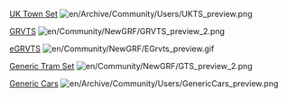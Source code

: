 [http://www.tt-forums.net/viewtopic.php?f=26&t=45736 UK Town Set] [[File:en/Archive/Community/Users/UKTS preview.png]] 

[http://www.tt-forums.net/viewtopic.php?f=26&t=33415 GRVTS] [[File:en/Community/NewGRF/GRVTS preview 2.png]]

[http://www.tt-forums.net/viewtopic.php?f=26&t=33415 eGRVTS] [[File:en/Community/NewGRF/EGrvts preview.gif]]

[http://www.tt-forums.net/viewtopic.php?t=32441 Generic Tram Set] [[File:en/Community/NewGRF/GTS preview 2.png]]

[http://www.tt-forums.net/viewtopic.php?f=26&t=39395 Generic Cars] [[File:en/Archive/Community/Users/GenericCars preview.png]]